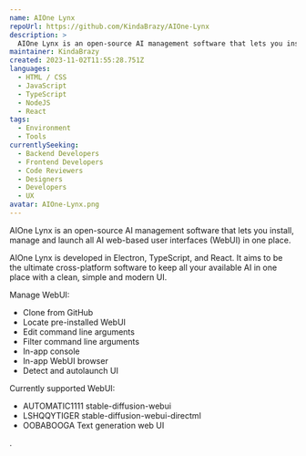 ```yaml
---
name: AIOne Lynx
repoUrl: https://github.com/KindaBrazy/AIOne-Lynx
description: >
  AIOne Lynx is an open-source AI management software that lets you install, manage and launch all AI web-based user interfaces (WebUI) in one place.
maintainer: KindaBrazy
created: 2023-11-02T11:55:28.751Z
languages:
  - HTML / CSS
  - JavaScript
  - TypeScript
  - NodeJS
  - React
tags:
  - Environment
  - Tools
currentlySeeking:
  - Backend Developers
  - Frontend Developers
  - Code Reviewers
  - Designers
  - Developers
  - UX
avatar: AIOne-Lynx.png
---
```


<Overview>

AIOne Lynx is an open-source AI management software that lets you install, manage and launch all AI web-based user interfaces (WebUI) in one place.

AIOne Lynx is developed in Electron, TypeScript, and React. It aims to be the ultimate cross-platform software to keep all your available AI in one place with a clean, simple and modern UI.

Manage WebUI:
- Clone from GitHub
- Locate pre-installed WebUI
- Edit command line arguments
- Filter command line arguments
- In-app console
- In-app WebUI browser
- Detect and autolaunch UI

Currently supported WebUI:
- AUTOMATIC1111	stable-diffusion-webui
- LSHQQYTIGER     stable-diffusion-webui-directml
- OOBABOOGA	    Text generation web UI

</Overview>

<Contributing>

.

</Contributing>
